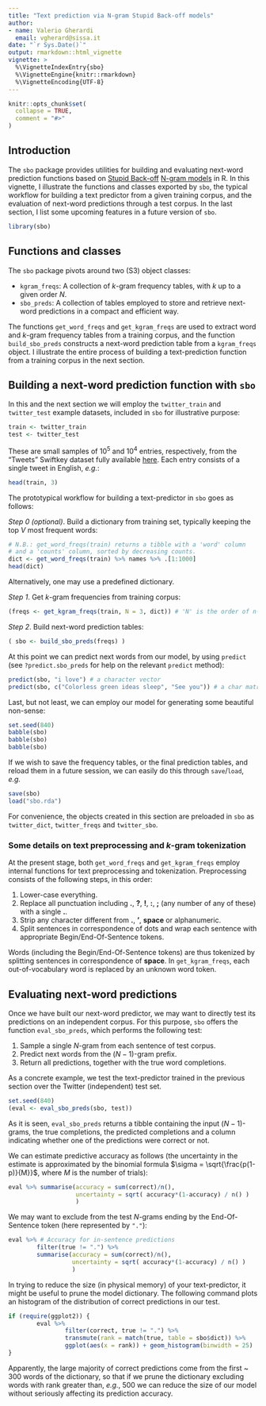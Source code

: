 ```yaml
---
title: "Text prediction via N-gram Stupid Back-off models"
author: 
- name: Valerio Gherardi
  email: vgherard@sissa.it
date: "`r Sys.Date()`"
output: rmarkdown::html_vignette
vignette: >
  %\VignetteIndexEntry{sbo}
  %\VignetteEngine{knitr::rmarkdown}
  %\VignetteEncoding{UTF-8}
---
```


```r
knitr::opts_chunk$set(
  collapse = TRUE,
  comment = "#>"
)
```

## Introduction

The `sbo` package provides utilities for building and evaluating next-word prediction functions based on [Stupid Back-off](https://www.aclweb.org/anthology/D07-1090.pdf) [N-gram models](https://en.wikipedia.org/wiki/N-gram) in R. In this vignette, I illustrate the functions and classes exported by `sbo`, the typical workflow for building a text predictor from a given training corpus, and the evaluation of next-word predictions through a test corpus. In the last section, I list some upcoming features in a future version of `sbo`.

```r
library(sbo)
```

## Functions and classes

The `sbo` package pivots around two (S3) object classes: 

* `kgram_freqs`: A collection of $k$-gram frequency tables, with $k$ up to a given order $N$. 
* `sbo_preds`: A collection of tables employed to store and retrieve next-word predictions in a compact and efficient way.

The functions `get_word_freqs` and `get_kgram_freqs` are used to extract word and $k$-gram frequency tables from a training corpus, and the function `build_sbo_preds` constructs a next-word prediction table from a `kgram_freqs` object. I illustrate the entire process of building a text-prediction function from a training corpus in the next section.

## Building a next-word prediction function with `sbo`

In this and the next section we will employ the `twitter_train` and `twitter_test` example datasets, included in `sbo` for illustrative purpose:

```r
train <- twitter_train
test <- twitter_test
```

These are small samples of $10^5$ and $10^4$ entries, respectively, from the "Tweets" Swiftkey dataset fully available [here](https://www.kaggle.com/crmercado/tweets-blogs-news-swiftkey-dataset-4million). Each entry consists of a single tweet in English, *e.g.*:

```r
head(train, 3)
```

The prototypical workflow for building a text-predictor in `sbo` goes as follows:

*Step 0 (optional)*. Build a dictionary from training set, typically keeping the top $V$ most frequent words: 
```r
# N.B.: get_word_freqs(train) returns a tibble with a 'word' column 
# and a 'counts' column, sorted by decreasing counts.
dict <- get_word_freqs(train) %>% names %>% .[1:1000]
head(dict)
```
Alternatively, one may use a predefined dictionary. 

*Step 1*. Get $k$-gram frequencies from training corpus:
```r
(freqs <- get_kgram_freqs(train, N = 3, dict)) # 'N' is the order of n-grams
```

*Step 2*. Build next-word prediction tables:
```r
( sbo <- build_sbo_preds(freqs) )
```

At this point we can predict next words from our model, by using `predict` (see `?predict.sbo_preds` for help on the relevant `predict` method):

```r
predict(sbo, "i love") # a character vector
predict(sbo, c("Colorless green ideas sleep", "See you")) # a char matrix
```

Last, but not least, we can employ our model for generating some beautiful non-sense:

```r
set.seed(840)
babble(sbo)
babble(sbo)
babble(sbo)
```

If we wish to save the frequency tables, or the final prediction tables, and reload them in a future session, we can easily do this through `save`/`load`, *e.g.*

```r
save(sbo)
load("sbo.rda")
```

For convenience, the objects created in this section are preloaded in `sbo` as `twitter_dict`, `twitter_freqs` and `twitter_sbo`.

### Some details on text preprocessing and $k$-gram tokenization
At the present stage, both `get_word_freqs` and `get_kgram_freqs` employ internal functions for text preprocessing and tokenization. Preprocessing consists of the following steps, in this order:

1. Lower-case everything.
1. Replace all punctuation including **.**, **?**, **!**, **:**, **;** (any number of any of these) with a single **.**.
1. Strip any character different from **.**, **'**, **space** or alphanumeric.
1. Split sentences in correspondence of dots and wrap each sentence with appropriate Begin/End-Of-Sentence tokens.

Words (including the Begin/End-Of-Sentence tokens) are thus tokenized by splitting sentences in correspondence of **space**. In `get_kgram_freqs`, each out-of-vocabulary word is replaced by an unknown word token.

## Evaluating next-word predictions

Once we have built our next-word predictor, we may want to directly test its predictions on an independent corpus. For this purpose, `sbo` offers the function `eval_sbo_preds`, which performs the following test:

1. Sample a single $N$-gram from each sentence of test corpus.
1. Predict next words from the $(N-1)$-gram prefix.
1. Return all predictions, together with the true word completions.

As a concrete example, we test the text-predictor trained in the previous section over the Twitter (independent) test set.

```r
set.seed(840)
(eval <- eval_sbo_preds(sbo, test))
```

As it is seen, `eval_sbo_preds` returns a tibble containing the input $(N-1)$-grams, the true completions, the predicted completions and a column indicating whether one of the predictions were correct or not.

We can estimate predictive accuracy as follows (the uncertainty in the estimate is approximated by the binomial formula $\sigma = \sqrt{\frac{p(1-p)}{M}}$, where $M$ is the number of trials):

```r
eval %>% summarise(accuracy = sum(correct)/n(), 
                   uncertainty = sqrt( accuracy*(1-accuracy) / n() )
                   )
```

We may want to exclude from the test $N$-grams ending by the End-Of-Sentence token (here represented by `"."`):

```r
eval %>% # Accuracy for in-sentence predictions
        filter(true != ".") %>%
        summarise(accuracy = sum(correct)/n(),
                  uncertainty = sqrt( accuracy*(1-accuracy) / n() )
                  )
```

In trying to reduce the size (in physical memory) of your text-predictor, it might be useful to prune the model dictionary. The following command plots an histogram of the distribution of correct predictions in our test.

```r
if (require(ggplot2)) {
        eval %>%
                filter(correct, true != ".") %>%
                transmute(rank = match(true, table = sbo$dict)) %>%
                ggplot(aes(x = rank)) + geom_histogram(binwidth = 25)
}
```

Apparently, the large majority of correct predictions come from the first ~ 300 words of the dictionary, so that if we prune the dictionary excluding words with rank greater than, *e.g.*, 500 we can reduce the size of our model without seriously affecting its prediction accuracy.
